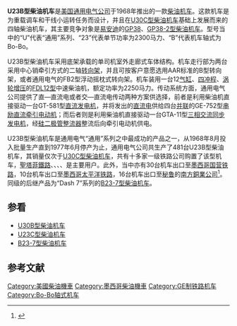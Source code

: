 {{noteTA
|G1=Railway
}}
{{Infobox Locomotive
| name = U23B
| image = Georgia Central Macon 04-17-05 019.jpg
| caption = [[佐治亚中央铁路|佐治亚中央铁路]]的U23B型柴油机车
| type = [[柴油机车|柴油机车]]
| origin = {{USA}}
| designer = 
| builder = [[通用电气|通用电气]]
| buildmodel = 
| serialnumber = 
| builddate  = 1968年—1977年
| totalproduction  = 481台
| user = 
| aarwheels = B-B
| uicclass = [[Bo'Bo'|Bo'Bo']]
| gauge = 1,435毫米
| bogies = 
| wheeldiameter = 1,016毫米（40英寸）
| axleload = 
| wheelbase = 
| minimumcurve = 
| length = 18,338毫米（60英尺2英寸）
| width = 3,022毫米（9英尺11英寸）
| height = 4,686毫米（15英尺4.5英寸）
| framesize = 
| weight = 114公吨／126美吨（252,000磅）
| fueltype = 
| fuelcap = 
| lubecap = 
| coolantcap = 
| watercap = 
| sandcap = 
| enginetype =  [[通用电气7FDL系列柴油机|FDL12]]
| enginepower = 2,250马力
| transmission = 直—直流电／交—直流电
| generator =  GT-581／GTA-11
| cylindercount = 
| cylindersize = 
| tractionmotors = GE-752
| topspeed = 113公里/小时（70英里/小时）
| sustainedspeed = 17公里/小时（10.7英里/小时）
| poweroutput = 
| tractiveeffort = 382千牛（85,800磅，起动）
| locobrakes = [[空气制动|空气制动]]、[[电阻制动|电阻制动]]
| locobrakepower = 
| locobrakeforce = 
| trainbrakes = 
| safety = 
| notes =
}}
'''U23B型柴油机车'''是[[美国|美国]][[通用电气|通用电气公司]]于1968年推出的一款[[柴油机车|柴油机车]]。这款机车是为重载调车和干线小运转任务而设计，并且在[[U30C型柴油机车|U30C型柴油机车]]基础上发展而来的四轴柴油机车，其主要竞争对象是[[易安迪|易安迪]]的[[GP38型柴油机车|GP38]]、[[GP38-2型柴油机车|GP38-2型柴油机车]]。型号当中的“U”代表“通用”系列、“23”代表单节功率为2300马力、“B”代表机车轴式为Bo-Bo。

U23B型柴油机车采用底架承载的单司机室外走廊式车体结构。机车走行部为两台采用中心销牵引方式的二轴[[转向架|转向架]]，并且可按客户意愿选用AAR标准的B型转向架，或者通用电气的FB2型浮动摇枕式转向架。机车装用一台12[[气缸|气缸]]、[[四冲程|四冲程]]、[[渦輪增壓器|涡轮增压]]的[[通用电气7FDL系列柴油机|FDL12型]]中速柴油机，额定功率为2250马力。传动系统方面，通用电气公司提供了直—直流电或者交—直流电传动两种方案供选择，前者是利用柴油机直接驱动一台GT-581型[[直流發電機|直流发电机]]，并将发出的[[直流电|直流电]]供给四台[[並聯電路|并联]]的GE-752型[[直流电动机|串励直流]][[牵引电动机|牵引电动机]]；而后者则是利用柴油机直接驱动一台GTA-11型[[三相交流电|三相交流]][[交流發電機|同步发电机]]，经[[硅|硅]][[二極管|二极管]][[整流器|整流器]]整流后向牵引电动机供电。

U23B型柴油机车是通用电气“通用”系列之中最成功的产品之一，从1968年8月投入批量生产直到1977年6月停产为止，通用电气公司共生产了481台U23B型柴油机车，其销量仅次于[[U30C型柴油机车|U30C型柴油机车]]，共有十多家一级铁路公司购置了该型机车，[[艾奇遜，托皮卡和聖塔菲鐵路|聖塔菲鐵路]]、{{tsl|en|Louisville and Nashville Railroad|路易斯维尔和纳什维尔铁路}}、{{tsl|en|Missouri Pacific Railroad|密苏里太平洋铁路}}、{{tsl|en|Penn Central Transportation Company|宾州中央运输公司}}、{{tsl|en|Southern Railway (U.S.)|南方铁路 (美国)|南方铁路}}是主要用户。此外，当中亦有30台机车出口至[[墨西哥国营铁路|墨西哥国营铁路]]，10台机车出口至[[墨西哥太平洋铁路|墨西哥太平洋铁路]]，16台机车出口至[[秘鲁|秘鲁]]的[[南方銅業公司|南方銅業公司]]<ref>{{Cite web |url=http://www.thedieselshop.us/GE%20U23B.HTML |title=General Electric U23B roster |accessdate=2014-05-05 |publisher=Motive Power Rosters |date= |archive-date=2021-09-17 |archive-url=https://web.archive.org/web/20210917063744/https://www.thedieselshop.us/GE%20U23B.HTML |dead-url=no }}</ref>。同级的后继产品为“Dash 7”系列的[[B23-7型柴油机车|B23-7型柴油机车]]。

==参看==
{{Portal|鐵路}}
* [[U30B型柴油机车|U30B型柴油机车]]
* [[U23C型柴油机车|U23C型柴油机车]]
* [[B23-7型柴油机车|B23-7型柴油机车]]

==参考文献==
{{Reflist}}

{{通用電氣柴油機車}}

{{DEFAULTSORT:U23B}}
[[Category:美國柴油機車|Category:美國柴油機車]]
[[Category:墨西哥柴油機車|Category:墨西哥柴油機車]]
[[Category:GE制铁路机车|Category:GE制铁路机车]]
[[Category:Bo-Bo轴式机车|Category:Bo-Bo轴式机车]]